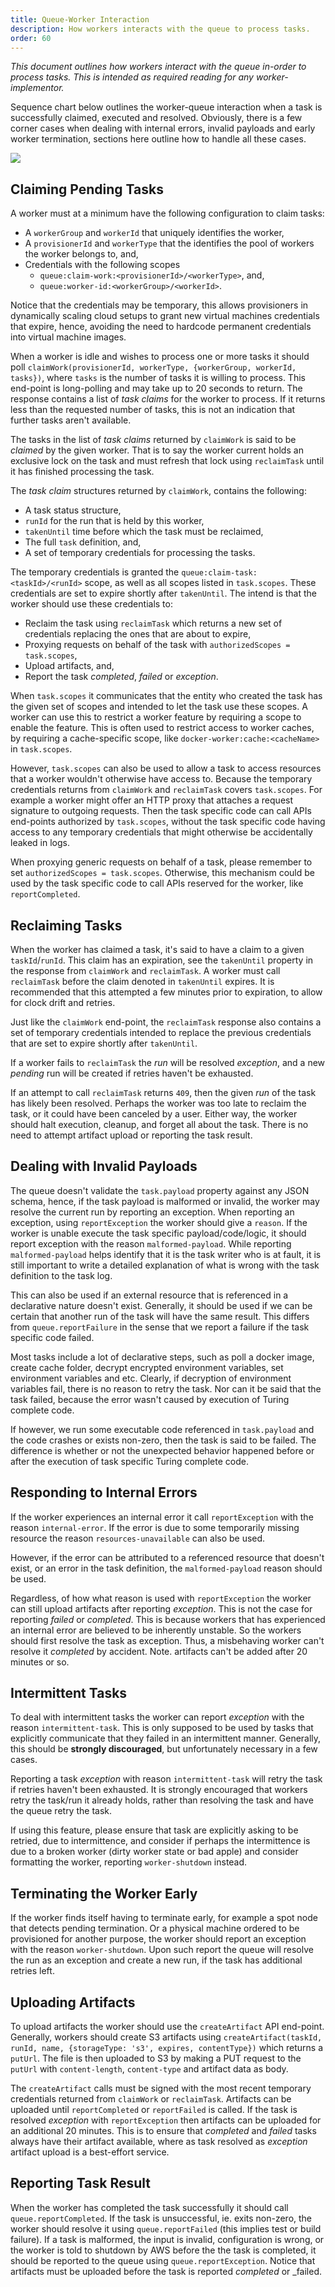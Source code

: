 ```yaml
---
title: Queue-Worker Interaction
description: How workers interacts with the queue to process tasks.
order: 60
---
```


_This document outlines how workers interact with the queue in-order to process
tasks. This is intended as required reading for any worker-implementor._

Sequence chart below outlines the worker-queue interaction when a task is
successfully claimed, executed and resolved. Obviously, there is a few corner
cases when dealing with internal errors, invalid payloads and early worker
termination, sections here outline how to handle all these cases.

<Image src={queueWorkerInteraction} />

## Claiming Pending Tasks
A worker must at a minimum have the following configuration to claim tasks:
 * A `workerGroup` and `workerId` that uniquely identifies the worker,
 * A `provisionerId` and `workerType` that the identifies the pool of workers
   the worker belongs to, and,
 * Credentials with the following scopes
   * `queue:claim-work:<provisionerId>/<workerType>`, and,
   * `queue:worker-id:<workerGroup>/<workerId>`.

Notice that the credentials may be temporary, this allows provisioners in
dynamically scaling cloud setups to grant new virtual machines credentials
that expire, hence, avoiding the need to hardcode permanent credentials into
virtual machine images.

When a worker is idle and wishes to process one or more tasks it should poll
`claimWork(provisionerId, workerType, {workerGroup, workerId, tasks})`, where
`tasks` is the number of tasks it is willing to process. This end-point is
long-polling and may take up to 20 seconds to return. The response contains a
list of _task claims_ for the worker to process. If it returns less than the
requested number of tasks, this is not an indication that further tasks aren't
available.

The tasks in the list of _task claims_ returned by `claimWork` is said to be
_claimed_ by the given worker. That is to say the worker current holds an
exclusive lock on the task and must refresh that lock using `reclaimTask` until
it has finished processing the task.

The _task claim_ structures returned by `claimWork`, contains the following:
 * A task status structure,
 * `runId` for the run that is held by this worker,
 * `takenUntil` time before which the task must be reclaimed,
 * The full `task` definition, and,
 * A set of temporary credentials for processing the tasks.

The temporary credentials is granted the `queue:claim-task:<taskId>/<runId>`
scope, as well as all scopes listed in `task.scopes`. These credentials are set
to expire shortly after `takenUntil`. The intend is that the worker should use
these credentials to:
 * Reclaim the task using `reclaimTask` which returns a new set of credentials
   replacing the ones that are about to expire,
 * Proxying requests on behalf of the task with `authorizedScopes = task.scopes`,
 * Upload artifacts, and,
 * Report the task _completed_, _failed_ or _exception_.

When `task.scopes` it communicates that the entity who created the task has the
given set of scopes and intended to let the task use these scopes. A worker can
use this to restrict a worker feature by requiring a scope to enable the feature.
This is often used to restrict access to worker caches, by requiring a
cache-specific scope, like `docker-worker:cache:<cacheName>` in `task.scopes`.

However, `task.scopes` can also be used to allow a task to access resources that
a worker wouldn't otherwise have access to. Because the temporary credentials
returns from `claimWork` and `reclaimTask` covers `task.scopes`. For example a
worker might offer an HTTP proxy that attaches a request signature to outgoing
requests. Then the task specific code can call APIs end-points authorized by
`task.scopes`, without the task specific code having access to any temporary
credentials that might otherwise be accidentally leaked in logs.

When proxying generic requests on behalf of a task, please remember to set
`authorizedScopes = task.scopes`. Otherwise, this mechanism could be used by the
task specific code to call APIs reserved for the worker, like `reportCompleted`.


## Reclaiming Tasks
When the worker has claimed a task, it's said to have a claim to a given
`taskId`/`runId`. This claim has an expiration, see the `takenUntil` property
in the response from `claimWork` and `reclaimTask`. A worker must call
`reclaimTask` before the claim denoted in `takenUntil` expires. It is
recommended that this attempted a few minutes prior to expiration, to allow
for clock drift and retries.

Just like the `claimWork` end-point, the `reclaimTask` response also contains
a set of temporary credentials intended to replace the previous credentials that
are set to expire shortly after `takenUntil`.

If a worker fails to `reclaimTask` the _run_ will be resolved _exception_, and
a new _pending_ run will be created if retries haven't be exhausted.

If an attempt to call `reclaimTask` returns `409`, then the given _run_ of the
task has likely been resolved. Perhaps the worker was too late to reclaim the
task, or it could have been canceled by a user. Either way, the worker should
halt execution, cleanup, and forget all about the task. There is no need to
attempt artifact upload or reporting the task result.


## Dealing with Invalid Payloads
The queue doesn't validate the `task.payload` property against any JSON schema,
hence, if the task payload is malformed or invalid, the worker may resolve the
current run by reporting an exception. When reporting an exception, using
`reportException` the worker should give a `reason`. If the worker is
unable execute the task specific payload/code/logic, it should report
exception with the reason `malformed-payload`. While reporting
`malformed-payload` helps identify that it is the task writer who is at fault,
it is still important to write a detailed explanation of what is wrong with the
task definition to the task log.

This can also be used if an external resource that is referenced in a
declarative nature doesn't exist. Generally, it should be used if we can be
certain that another run of the task will have the same result. This differs
from `queue.reportFailure` in the sense that we report a failure if the task
specific code failed.

Most tasks include a lot of declarative steps, such as poll a docker image,
create cache folder, decrypt encrypted environment variables, set environment
variables and etc. Clearly, if decryption of environment variables fail, there
is no reason to retry the task. Nor can it be said that the task failed,
because the error wasn't caused by execution of Turing complete code.

If however, we run some executable code referenced in `task.payload` and the
code crashes or exists non-zero, then the task is said to be failed. The
difference is whether or not the unexpected behavior happened before or after
the execution of task specific Turing complete code.


## Responding to Internal Errors
If the worker experiences an internal error it call `reportException` with the
reason `internal-error`. If the error is due to some temporarily missing
resource the reason `resources-unavailable` can also be used.

However, if the error can be attributed to a referenced resource that doesn't
exist, or an error in the task definition, the `malformed-payload` reason should
be used.

Regardless, of how what reason is used with `reportException` the worker can
still upload artifacts after reporting _exception_. This is not the case for
reporting _failed_ or _completed_. This is because workers that has experienced
an internal error are believed to be inherently unstable. So the workers should
first resolve the task as exception. Thus, a misbehaving worker can't resolve
it _completed_ by accident. Note. artifacts can't be added after 20 minutes or
so.

## Intermittent Tasks
To deal with intermittent tasks the worker can report _exception_ with the
reason `intermittent-task`. This is only supposed to be used by tasks that
explicitly communicate that they failed in an intermittent manner.
Generally, this should be **strongly discouraged**, but unfortunately necessary
in a few cases.

Reporting a task _exception_ with reason `intermittent-task` will retry the task
if retries haven't been exhausted. It is strongly encouraged that workers retry
the task/run it already holds, rather than resolving the task and have the queue
retry the task.

If using this feature, please ensure that task are explicitly asking to be
retried, due to intermittence, and consider if perhaps the intermittence is due
to a broken worker (dirty worker state or bad apple) and consider formatting
the worker, reporting `worker-shutdown` instead.


## Terminating the Worker Early
If the worker finds itself having to terminate early, for example a spot node
that detects pending termination. Or a physical machine ordered to be
provisioned for another purpose, the worker should report an exception with the
reason `worker-shutdown`. Upon such report the queue will resolve the run as
an exception and create a new run, if the task has additional retries left.


## Uploading Artifacts
To upload artifacts the worker should use the `createArtifact` API end-point.
Generally, workers should create S3 artifacts using
`createArtifact(taskId, runId, name, {storageType: 's3', expires, contentType})`
which returns a `putUrl`. The file is then uploaded to S3 by making a PUT
request to the `putUrl` with `content-length`, `content-type` and artifact data
as body.

The `createArtifact` calls must be signed with the most recent temporary
credentials returned from `claimWork` or `reclaimTask`. Artifacts can be
uploaded until `reportCompleted` or `reportFailed` is called. If the task is
resolved _exception_ with `reportException` then artifacts can be uploaded for
an additional 20 minutes. This is to ensure that _completed_ and _failed_ tasks
always have their artifact available, where as task resolved as _exception_
artifact upload is a best-effort service.


## Reporting Task Result
When the worker has completed the task successfully it should call
`queue.reportCompleted`. If the task is unsuccessful, ie. exits non-zero, the
worker should resolve it using `queue.reportFailed` (this implies test or
build failure). If a task is malformed, the input is invalid, configuration
is wrong, or the worker is told to shutdown by AWS before the the task is
completed, it should be reported to the queue using `queue.reportException`.
Notice that artifacts must be uploaded before the task is reported
_completed_ or _failed.
